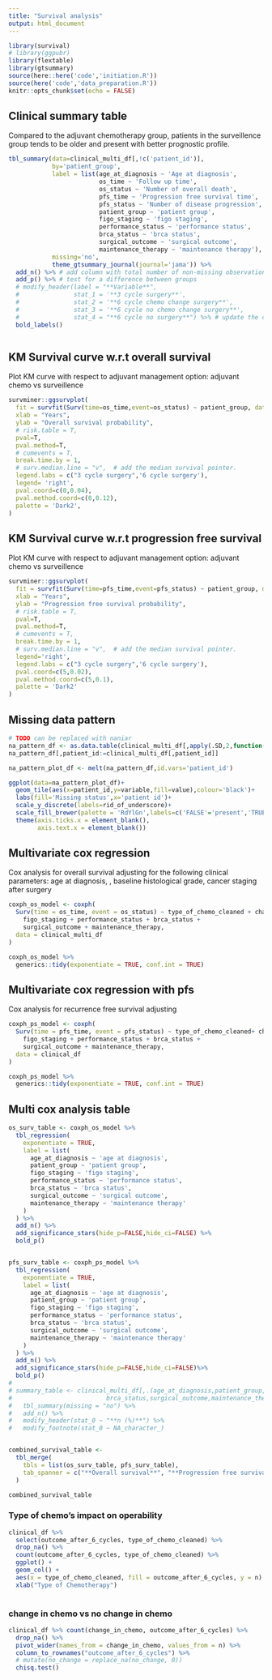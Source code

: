 ```yaml
---
title: "Survival analysis"
output: html_document
---
```


```r
library(survival)
# library(ggpubr)
library(flextable)
library(gtsummary)
source(here::here('code','initiation.R'))
source(here('code','data_preparation.R'))
knitr::opts_chunk$set(echo = FALSE)
```

## Clinical summary table

Compared to the adjuvant chemotherapy group, patients in the surveillence group tends to be older and present with better prognostic profile. 

```r
tbl_summary(data=clinical_multi_df[,!c('patient_id')],
            by='patient_group',
            label = list(age_at_diagnosis ~ 'Age at diagnosis',
                         os_time ~ 'Follow up time',
                         os_status ~ 'Number of overall death',
                         pfs_time ~ 'Progression free survival time',
                         pfs_status ~ 'Number of disease progression',
                         patient_group ~ 'patient group',
                         figo_staging ~ 'figo staging',
                         performance_status ~ 'performance status',
                         brca_status ~ 'brca status',
                         surgical_outcome ~ 'surgical outcome',
                         maintenance_therapy ~ 'maintenance therapy'),
            missing='no',
            theme_gtsummary_journal(journal='jama')) %>%
  add_n() %>% # add column with total number of non-missing observations
  add_p() %>% # test for a difference between groups
  # modify_header(label = "**Variable**",
  #               stat_1 = '**3 cycle surgery**',
  #               stat_2 = '**6 cycle chemo change surgery**',
  #               stat_3 = '**6 cycle no chemo change surgery**',
  #               stat_4 = "**6 cycle no surgery**") %>% # update the column header
  bold_labels()



```


## KM Survival curve w.r.t overall survival

Plot KM curve with respect to adjuvant management option: adjuvant chemo vs surveillence
```r

survminer::ggsurvplot(
  fit = survfit(Surv(time=os_time,event=os_status) ~ patient_group, data = clinical_df),
  xlab = "Years", 
  ylab = "Overall survival probability",
  # risk.table = T,
  pval=T,
  pval.method=T,
  # cumevents = T,
  break.time.by = 1,
  # surv.median.line = "v",  # add the median survival pointer.
  legend.labs = c("3 cycle surgery",'6 cycle surgery'),
  legend= 'right', 
  pval.coord=c(0,0.04),
  pval.method.coord=c(0,0.12),
  palette = 'Dark2',
)

```

## KM Survival curve w.r.t progression free survival

Plot KM curve with respect to adjuvant management option: adjuvant chemo vs surveillence
```r

survminer::ggsurvplot(
  fit = survfit(Surv(time=pfs_time,event=pfs_status) ~ patient_group, data = clinical_df), 
  xlab = "Years", 
  ylab = "Progression free survival probability",
  # risk.table = T,
  pval=T,
  pval.method=T,
  # cumevents = T,
  break.time.by = 1,
  # surv.median.line = "v",  # add the median survival pointer.
  legend='right',
  legend.labs = c("3 cycle surgery",'6 cycle surgery'),
  pval.coord=c(5,0.02),
  pval.method.coord=c(5,0.1),
  palette = 'Dark2'
)

```

## Missing data pattern
```r
# TODO can be replaced with naniar
na_pattern_df <- as.data.table(clinical_multi_df[,apply(.SD,2,function(x){return(is.na(x))}),.SDcols=!c('patient_id')])
na_pattern_df[,patient_id:=clinical_multi_df[,patient_id]]

na_pattern_plot_df <- melt(na_pattern_df,id.vars='patient_id')

ggplot(data=na_pattern_plot_df)+
  geom_tile(aes(x=patient_id,y=variable,fill=value),colour='black')+
  labs(fill='Missing status',x='patient id')+
  scale_y_discrete(labels=rid_of_underscore)+
  scale_fill_brewer(palette = 'RdYlGn',labels=c('FALSE'='present','TRUE'='missing'))+
  theme(axis.ticks.x = element_blank(),
        axis.text.x = element_blank())

```


## Multivariate cox regression

Cox analysis for overall survival adjusting for the following clinical parameters: age at diagnosis, , baseline histological grade, cancer staging after surgery

```r
coxph_os_model <- coxph(
  Surv(time = os_time, event = os_status) ~ type_of_chemo_cleaned + change_in_chemo + patient_group + age_at_diagnosis +
    figo_staging + performance_status + brca_status +
    surgical_outcome + maintenance_therapy,
  data = clinical_multi_df
) 

coxph_os_model %>%
  generics::tidy(exponentiate = TRUE, conf.int = TRUE)

```

## Multivariate cox regression with pfs

Cox analysis for recurrence free survival adjusting 

```r

coxph_ps_model <- coxph(
  Surv(time = pfs_time, event = pfs_status) ~ type_of_chemo_cleaned+ change_in_chemo + patient_group + age_at_diagnosis +
    figo_staging + performance_status + brca_status +
    surgical_outcome + maintenance_therapy,
  data = clinical_df
) 

coxph_ps_model %>%
  generics::tidy(exponentiate = TRUE, conf.int = TRUE)


```

## Multi cox analysis table

```r


os_surv_table <- coxph_os_model %>%
  tbl_regression(
    exponentiate = TRUE,
    label = list(
      age_at_diagnosis ~ 'age at diagnosis',
      patient_group ~ 'patient group',
      figo_staging ~ 'figo staging',
      performance_status ~ 'performance status',
      brca_status ~ 'brca status',
      surgical_outcome ~ 'surgical outcome',
      maintenance_therapy ~ 'maintenance therapy'
    )
  ) %>%
  add_n() %>%
  add_significance_stars(hide_p=FALSE,hide_ci=FALSE) %>%
  bold_p()


pfs_surv_table <- coxph_ps_model %>%
  tbl_regression(
    exponentiate = TRUE,
    label = list(
      age_at_diagnosis ~ 'age at diagnosis',
      patient_group ~ 'patient group',
      figo_staging ~ 'figo staging',
      performance_status ~ 'performance status',
      brca_status ~ 'brca status',
      surgical_outcome ~ 'surgical outcome',
      maintenance_therapy ~ 'maintenance therapy'
    )
  ) %>%
  add_n() %>%
  add_significance_stars(hide_p=FALSE,hide_ci=FALSE)%>%
  bold_p()
# 
# summary_table <- clinical_multi_df[,.(age_at_diagnosis,patient_group,figo_staging,performance_status,
#                          brca_status,surgical_outcome,maintenance_therapy)] %>% 
#   tbl_summary(missing = "no") %>% 
#   add_n() %>% 
#   modify_header(stat_0 ~ "**n (%)**") %>%
#   modify_footnote(stat_0 ~ NA_character_)


combined_survival_table <-
  tbl_merge(
    tbls = list(os_surv_table, pfs_surv_table),
    tab_spanner = c("**Overall survival**", "**Progression free survival**")
  )

combined_survival_table
```

### Type of chemo's impact on operability
```r
clinical_df %>%
  select(outcome_after_6_cycles, type_of_chemo_cleaned) %>% 
  drop_na() %>% 
  count(outcome_after_6_cycles, type_of_chemo_cleaned) %>% 
  ggplot() +
  geom_col() +
  aes(x = type_of_chemo_cleaned, fill = outcome_after_6_cycles, y = n) +
  xlab("Type of Chemotherapy")
  

```
### change in chemo vs no change in chemo

```r
clinical_df %>% count(change_in_chemo, outcome_after_6_cycles) %>% 
  drop_na() %>% 
  pivot_wider(names_from = change_in_chemo, values_from = n) %>% 
  column_to_rownames("outcome_after_6_cycles") %>% 
  # mutate(no_change = replace_na(no_change, 0)) 
  chisq.test()
```

